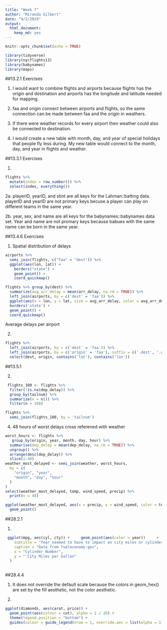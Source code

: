 ```yaml
---
title: "Week 7"
author: "Miranda Gilbert"
date: "9/2/2019"
output: 
  html_document: 
    keep_md: yes
---
```


```r
knitr::opts_chunk$set(echo = TRUE)
```
```r
library(tidyverse)
library(nycflights13)
library(babynames)
library(maps)
```

##13.2.1 Exercises

  1. I would want to combine flights and airports because flights has the origin and destination and airports has the longitude and latitude needed for mapping. 
  
  2. faa and origin connect between airports and flights, so the same connection can be made between faa and the origin in weathers. 
  
  3. If there were weather records for every airport then weather could also be connected to destination. 
  
  4. I would create a new table with month, day, and year of special holidays that people fly less during. My new table would connect to the month, day, and year in flights and weather. 
  
##13.3.1 Exercises
  
  1. 
  
```r
flights %>%
  mutate(index = row_number()) %>%
  select(index, everything())
```


  2a. playerID, yearID, and stint are all keys for the Lahman::batting data. playerID and yearID are not primary keys becuse a player can play on different teams in the same year. 
  
  
  2b. year, sex, and name are all keys for the babynames::babynames data set. Year and name are not promary keys because babues with the same name can be born in the same year.
  
##13.4.6 Exercises

  1.
  Spatial distribution of delays
```r
airports %>%
  semi_join(flights, c("faa" = "dest")) %>%
  ggplot(aes(lon, lat)) +
    borders("state") +
    geom_point() +
    coord_quickmap()
```

```r
flights %>% group_by(dest) %>%
  summarize(avg_arr_delay = mean(arr_delay, na.rm = TRUE)) %>%
  left_join(airports, by = c('dest' = 'faa')) %>%
  ggplot(aes(x = lon, y = lat, size = avg_arr_delay, color = avg_arr_delay)) +
  borders('state') +
  geom_point() +
  coord_quickmap()
```
Average delays per airport

  2. 
```r
flights %>% 
  left_join(airports, by = c('dest' = 'faa')) %>%
  left_join(airports, by = c('origin' = 'faa'), suffix = c('.dest', '.origin')) %>%
  select(dest, origin, contains('lat'), contains('lon'))
```
  
##13.5.1

  2. 
```r
 flights_100 <- flights %>%
  filter(!is.na(dep_delay)) %>%
  group_by(tailnum) %>%
  summarize(n = n()) %>%
  filter(n > 100)

flights %>%
  semi_join(flights_100, by = 'tailnum')
```

  4. 48 hours of worst delays cross referened with weather
```r
worst_hours <- flights %>%
   group_by(origin, year, month, day, hour) %>%
  summarise(dep_delay = mean(dep_delay, na.rm = TRUE)) %>%
  ungroup() %>%
  arrange(desc(dep_delay)) %>%
  slice(1:48)
weather_most_delayed <- semi_join(weather, worst_hours,
  by = c(
    "origin", "year",
    "month", "day", "hour"
  )
)
select(weather_most_delayed, temp, wind_speed, precip) %>%
  print(n = 48)

```

```r
ggplot(weather_most_delayed, aes(x = precip, y = wind_speed, color = temp)) +
  geom_point()
```

##28.2.1
  
  1. 
```r
 ggplot(mpg, aes(cyl, cty)) +     geom_point(aes(color = year))     +  geom_smooth(se=FALSE) + labs(title = "City miles decreasing as cylinder number increases",
    subtitle = "Year seemed to have to impact on city miles or cylinder number",
    caption = "Data from fueleconomy.gov",
    x = "Cylinder Number",
    y = " City Miles per Gallon"
  )
                                                  
```

##28.4.4

  1. It does not override the default scale because the colors in geom_hex() are set by the fill aesthetic, not the color aesthetic.
  
  4. 
```r
ggplot(diamonds, aes(carat, price)) +
  geom_point(aes(colour = cut), alpha = 1 / 20) +
  theme(legend.position = "bottom") +
  guides(colour = guide_legend(nrow = 1, override.aes = list(alpha = 1)))
```

